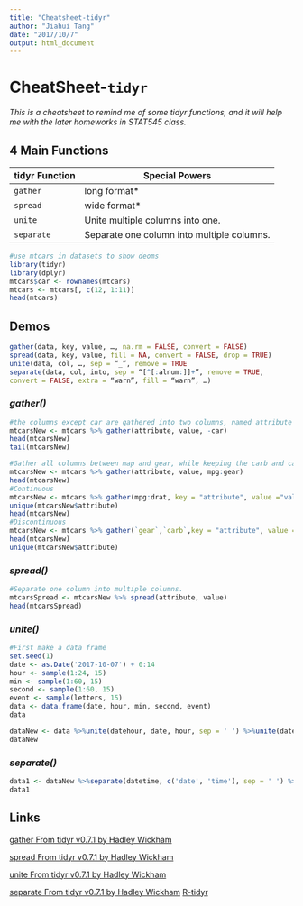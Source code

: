 ```yaml
---
title: "Cheatsheet-tidyr"
author: "Jiahui Tang"
date: "2017/10/7"
output: html_document
---
```

# CheatSheet-`tidyr`

*This is a cheatsheet to remind me of some tidyr functions, and it will help me with the later homeworks in STAT545 class.*

## 4 Main Functions

| tidyr Function    | Special Powers
|-------------------|----------------------------
|  `gather`         | long format\*
|  `spread`         | wide format\*
|  `unite`          | Unite multiple columns into one.
|  `separate`       | Separate one column into multiple columns.

```r
#use mtcars in datasets to show deoms
library(tidyr)
library(dplyr)
mtcars$car <- rownames(mtcars)
mtcars <- mtcars[, c(12, 1:11)]
head(mtcars)
```

## Demos

```R
gather(data, key, value, …, na.rm = FALSE, convert = FALSE)
spread(data, key, value, fill = NA, convert = FALSE, drop = TRUE)
unite(data, col, …, sep = “_”, remove = TRUE
separate(data, col, into, sep = “[^[:alnum:]]+”, remove = TRUE, 
convert = FALSE, extra = “warn”, fill = “warn”, …)
```
### ***gather()***

```r
#the columns except car are gathered into two columns, named attribute and value respectively
mtcarsNew <- mtcars %>% gather(attribute, value, -car)
head(mtcarsNew)
tail(mtcarsNew)
```

```r
#Gather all columns between map and gear, while keeping the carb and car columns unchanged
mtcarsNew <- mtcars %>% gather(attribute, value, mpg:gear)
head(mtcarsNew)
#Continuous
mtcarsNew <- mtcars %>% gather(mpg:drat, key = "attribute", value ="value", -car)
unique(mtcarsNew$attribute)
head(mtcarsNew)
#Discontinuous
mtcarsNew <- mtcars %>% gather(`gear`,`carb`,key = "attribute", value = "value", -car)
head(mtcarsNew)
unique(mtcarsNew$attribute)
```

### ***spread()***

```r
#Separate one column into multiple columns.
mtcarsSpread <- mtcarsNew %>% spread(attribute, value)
head(mtcarsSpread)
```

### ***unite()***

```r
#First make a data frame
set.seed(1)
date <- as.Date('2017-10-07') + 0:14
hour <- sample(1:24, 15)
min <- sample(1:60, 15)
second <- sample(1:60, 15)
event <- sample(letters, 15)
data <- data.frame(date, hour, min, second, event)
data
```

```r
dataNew <- data %>%unite(datehour, date, hour, sep = ' ') %>%unite(datetime, datehour, min, second, sep = ':')
dataNew
```

### ***separate()***

```r
data1 <- dataNew %>%separate(datetime, c('date', 'time'), sep = ' ') %>%separate(time, c('hour', 'min', 'second'), sep = ':')
data1
```

## Links

[gather From tidyr v0.7.1 by Hadley Wickham](https://www.rdocumentation.org/packages/tidyr/versions/0.7.1/topics/gather)

[spread From tidyr v0.7.1 by Hadley Wickham](https://www.rdocumentation.org/packages/tidyr/versions/0.7.1/topics/spread)

[unite From tidyr v0.7.1 by Hadley Wickham](https://www.rdocumentation.org/packages/tidyr/versions/0.7.1/topics/unite)

[separate From tidyr v0.7.1 by Hadley Wickham](https://www.rdocumentation.org/packages/tidyr/versions/0.7.1/topics/separate)
[R-tidyr](http://www.cnblogs.com/nxld/p/6060533.html)


